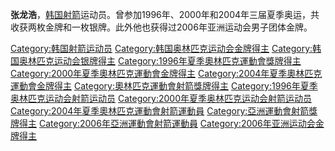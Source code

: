 {{MedalTableTop}}
{{MedalSport |男子[[射箭|射箭]]}}
{{MedalCompetition|[[奧林匹克運動會|奧林匹克運動會]]}}
{{MedalGold | [[2000年夏季奧林匹克運動會|2000年悉尼]] | [[2000年夏季奧林匹克運動會射箭比賽|團隊]]}}
{{MedalGold | [[2004年夏季奧林匹克運動會|2004年雅典]] | [[2004年夏季奧林匹克運動會射箭比賽|團隊]]}}
{{MedalSilver | [[1996年夏季奧林匹克運動會|1996年亞特蘭大]] | [[1996年夏季奧林匹克運動會射箭比賽|團隊]]}}
{{MedalCompetition|世界錦標賽}} 
{{MedalGold | 1997年維多利亞 | 團隊}} 
{{MedalSilver | 1999年Riom | 團隊}}
{{MedalBronze | 1997年維多利亞 | 個人}} 
{{MedalCompetition | [[亞洲運動會|亞洲運動會]]}}
{{MedalGold | [[2006年亞洲運動會|2006年多哈]] | 團隊}}
{{MedalBottom}}
{{Infobox Korean name|
hangul=장용호|
hanja=張龍浩|
rr=Jang Yong-ho|
mr=Chang Yong-ho|
}}
'''张龙浩'''{{BD|1976年|4月4日|catIdx=J}}，[[韩国|韩国]][[射箭|射箭]]运动员。曾参加1996年、2000年和2004年三届夏季奥运，共收获两枚金牌和一枚银牌。此外他也获得过2006年亚洲运动会男子团体金牌。

{{South Korea-stub}}
{{DEFAULTSORT:Jang Yong-Ho}}

[[Category:韩国射箭运动员|Category:韩国射箭运动员]]
[[Category:韩国奥林匹克运动会金牌得主|Category:韩国奥林匹克运动会金牌得主]]
[[Category:韩国奥林匹克运动会银牌得主|Category:韩国奥林匹克运动会银牌得主]]
[[Category:1996年夏季奧林匹克運動會獎牌得主|Category:1996年夏季奧林匹克運動會獎牌得主]]
[[Category:2000年夏季奧林匹克運動會金牌得主|Category:2000年夏季奧林匹克運動會金牌得主]]
[[Category:2004年夏季奧林匹克運動會金牌得主|Category:2004年夏季奧林匹克運動會金牌得主]]
[[Category:奧林匹克運動會射箭獎牌得主|Category:奧林匹克運動會射箭獎牌得主]]
[[Category:1996年夏季奥林匹克运动会射箭运动员|Category:1996年夏季奥林匹克运动会射箭运动员]]
[[Category:2000年夏季奥林匹克运动会射箭运动员|Category:2000年夏季奥林匹克运动会射箭运动员]]
[[Category:2004年夏季奧林匹克運動會射箭運動員|Category:2004年夏季奧林匹克運動會射箭運動員]]
[[Category:亞洲運動會射箭獎牌得主|Category:亞洲運動會射箭獎牌得主]]
[[Category:2006年亞洲運動會射箭運動員|Category:2006年亞洲運動會射箭運動員]]
[[Category:2006年亚洲运动会金牌得主|Category:2006年亚洲运动会金牌得主]]